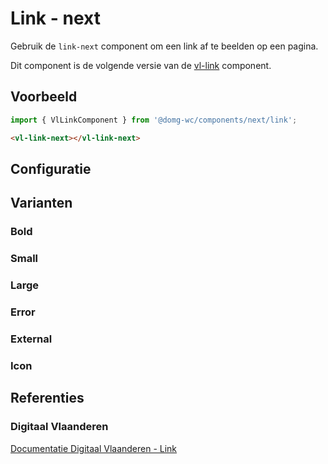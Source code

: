 
# Link - next

<VluxMetaData id="components-next-link" />

Gebruik de `link-next` component om een link af te beelden op een pagina.<br/>

Dit component is de volgende versie van de [vl-link](/docs/elements-link-link--documentatie) component.


## Voorbeeld

```js
import { VlLinkComponent } from '@domg-wc/components/next/link';
```

```html
<vl-link-next></vl-link-next>
```

<Canvas of={VlLinkStories.LinkDefault} />


## Configuratie

<ArgTypes of={VlLinkStories.LinkDefault} />


## Varianten

### Bold

<Canvas of={VlLinkStories.LinkBold} />

### Small

<Canvas of={VlLinkStories.LinkSmall} />

### Large

<Canvas of={VlLinkStories.LinkLarge} />

### Error

<Canvas of={VlLinkStories.LinkError} />

### External

<Canvas of={VlLinkStories.LinkExternal} />

### Icon

<Canvas of={VlLinkStories.LinkIcon} />


## Referenties

### Digitaal Vlaanderen

[Documentatie Digitaal Vlaanderen - Link](https://overheid.vlaanderen.be/webuniversum/v3/documentation/atoms/vl-ui-link)
